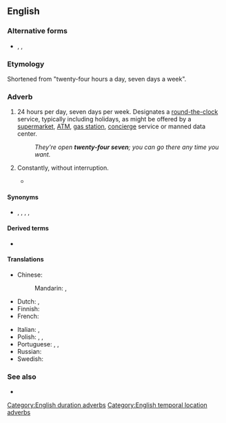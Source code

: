 {{also|twenty-four/seven}}
==English==

===Alternative forms===
* {{l|en|24/7}}, {{l|en|24-7}}, {{l|en|twenty-four/seven}}

===Etymology===
Shortened from "twenty-four hours a day, seven days a week".

===Adverb===
{{en-adv|-}}

# 24 hours per day, seven days per week. Designates a [[round the clock|round-the-clock]] service, typically including holidays, as might be offered by a [[supermarket]], [[ATM]], [[gas station]], [[concierge]] service or manned data center.
#: ''They're open '''twenty-four seven'''; you can go there any time you want.''
# {{lb|en|colloquial}} Constantly, without interruption.
#* {{quote-song|en|year=2000|title=[[w:Stan (song)|Stan]]|composer=[[w:Eminem|Eminem]]|album=[[w:The Marshall Mathers LP|The Marshall Mathers LP]]|passage=My girlfriend's jealous 'cause I talk about you '''twenty-four seven'''}}

====Synonyms====
* {{l|en|all the time}}, {{l|en|constantly}}, {{l|en|continuously}}, {{l|en|non-stop}}, {{l|en|twenty-four hours a day}}

====Derived terms====
* {{l|en|twenty-five/eight}} {{qualifier|colloquial}}

====Translations====
{{trans-top|constantly}}
* Chinese:
*: Mandarin: {{t|cmn|[[一週]]7[[天]]，[[每天]]24[[小時]]}}, {{t|cmn|[[一周]]7[[天]]，[[每天]]24[[小时]]|tr=yīzhōu qī tiān, měitiān èrshísì xiǎoshí}}
* Dutch: {{t|nl|vierentwintig uur op vierentwintig}}, {{t|nl|zeven dagen op zeven}}
* Finnish: {{t|fi|[[kaksikymmentäneljä]] [[seitsemän]]}}
* French: {{t|fr|[[vingt-quatre heures sur vingt-quatre]], [[sept jours sur sept]]}}
{{trans-mid}}
* Italian: {{t|it|tutti i giorni 24 ore su 24}}, {{t|it|tutti i giorni ventiquatt'ore su ventiquattro}}
* Polish: {{t|pl|dwadzieścia cztery na dobę}}, {{t|pl|dwadzieścia cztery godziny na dobę}}, {{t|pl|siedem dni w tygodniu}}
* Portuguese: {{t+|pt|todo dia}}, {{t|pt|o dia todo}}, {{t|pt|o dia inteiro}}
* Russian: {{t|ru|два́дцать четы́ре часа́ в су́тки, семь дней в неде́лю}}
* Swedish: {{t+|sv|dygnet runt}}
{{trans-bottom}}

===See also===
* {{l|en|around the clock}}

[[Category:English duration adverbs]]
[[Category:English temporal location adverbs]]
